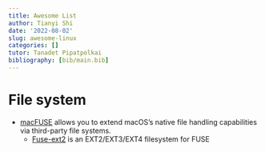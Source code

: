 ```yaml
---
title: Awesome List
author: Tianyi Shi
date: '2022-08-02'
slug: awesome-linux
categories: []
tutor: Tanadet Pipatpolkai
bibliography: [bib/main.bib]
---
```


# File system

- [macFUSE](https://osxfuse.github.io) allows you to extend macOS's native file handling capabilities via third-party file systems.
  - [Fuse-ext2](https://github.com/alperakcan/fuse-ext2) is an EXT2/EXT3/EXT4 filesystem for FUSE